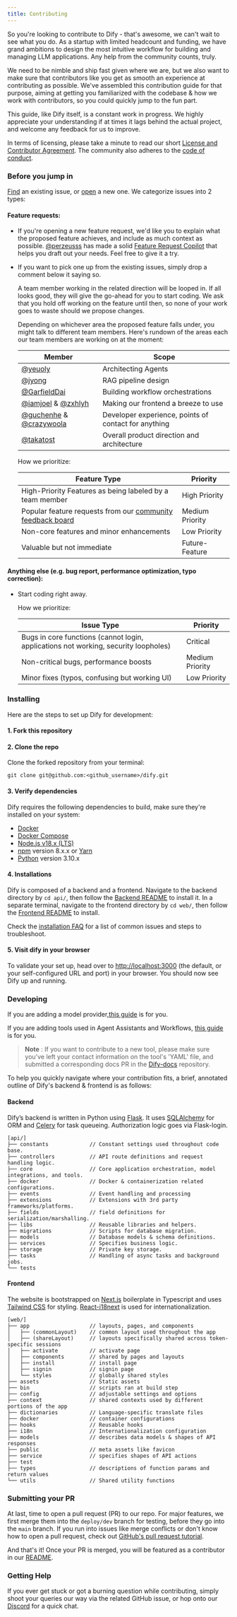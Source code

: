```yaml
---
title: Contributing
---
```



So you're looking to contribute to Dify - that's awesome, we can't wait to see what you do. As a startup with limited headcount and funding, we have grand ambitions to design the most intuitive workflow for building and managing LLM applications. Any help from the community counts, truly.

We need to be nimble and ship fast given where we are, but we also want to make sure that contributors like you get as smooth an experience at contributing as possible. We've assembled this contribution guide for that purpose, aiming at getting you familiarized with the codebase & how we work with contributors, so you could quickly jump to the fun part.

This guide, like Dify itself, is a constant work in progress. We highly appreciate your understanding if at times it lags behind the actual project, and welcome any feedback for us to improve.

In terms of licensing, please take a minute to read our short [License and Contributor Agreement](https://github.com/langgenius/dify/blob/main/LICENSE). The community also adheres to the [code of conduct](https://github.com/langgenius/.github/blob/main/CODE\_OF\_CONDUCT.md).

### Before you jump in

[Find](https://github.com/langgenius/dify/issues?q=is:issue+is:closed) an existing issue, or [open](https://github.com/langgenius/dify/issues/new/choose) a new one. We categorize issues into 2 types:

#### Feature requests:

* If you're opening a new feature request, we'd like you to explain what the proposed feature achieves, and include as much context as possible. [@perzeusss](https://github.com/perzeuss) has made a solid [Feature Request Copilot](https://udify.app/chat/MK2kVSnw1gakVwMX) that helps you draft out your needs. Feel free to give it a try.
*   If you want to pick one up from the existing issues, simply drop a comment below it saying so.

    A team member working in the related direction will be looped in. If all looks good, they will give the go-ahead for you to start coding. We ask that you hold off working on the feature until then, so none of your work goes to waste should we propose changes.

    Depending on whichever area the proposed feature falls under, you might talk to different team members. Here's rundown of the areas each our team members are working on at the moment:

    | Member                                                                                  | Scope                                                |
    | --------------------------------------------------------------------------------------- | ---------------------------------------------------- |
    | [@yeuoly](https://github.com/Yeuoly)                                                    | Architecting Agents                                  |
    | [@jyong](https://github.com/JohnJyong)                                                  | RAG pipeline design                                  |
    | [@GarfieldDai](https://github.com/GarfieldDai)                                          | Building workflow orchestrations                     |
    | [@iamjoel](https://github.com/iamjoel) & [@zxhlyh](https://github.com/zxhlyh)           | Making our frontend a breeze to use                  |
    | [@guchenhe](https://github.com/guchenhe) & [@crazywoola](https://github.com/crazywoola) | Developer experience, points of contact for anything |
    | [@takatost](https://github.com/takatost)                                                | Overall product direction and architecture           |

    How we prioritize:

    | Feature Type                                                 | Priority        |
    | ------------------------------------------------------------ | --------------- |
    | High-Priority Features as being labeled by a team member     | High Priority   |
    | Popular feature requests from our [community feedback board](https://github.com/langgenius/dify/discussions/categories/ideas) | Medium Priority |
    | Non-core features and minor enhancements                     | Low Priority    |
    | Valuable but not immediate                                   | Future-Feature  |

#### Anything else (e.g. bug report, performance optimization, typo correction):

*   Start coding right away.

    How we prioritize:

    | Issue Type                                                                          | Priority        |
    | ----------------------------------------------------------------------------------- | --------------- |
    | Bugs in core functions (cannot login, applications not working, security loopholes) | Critical        |
    | Non-critical bugs, performance boosts                                               | Medium Priority |
    | Minor fixes (typos, confusing but working UI)                                       | Low Priority    |

### Installing

Here are the steps to set up Dify for development:

#### 1. Fork this repository

#### 2. Clone the repo

Clone the forked repository from your terminal:

```
git clone git@github.com:<github_username>/dify.git
```

#### 3. Verify dependencies

Dify requires the following dependencies to build, make sure they're installed on your system:

* [Docker](https://www.docker.com/)
* [Docker Compose](https://docs.docker.com/compose/install/)
* [Node.js v18.x (LTS)](http://nodejs.org)
* [npm](https://www.npmjs.com/) version 8.x.x or [Yarn](https://yarnpkg.com/)
* [Python](https://www.python.org/) version 3.10.x

#### 4. Installations

Dify is composed of a backend and a frontend. Navigate to the backend directory by `cd api/`, then follow the  [Backend README](https://github.com/langgenius/dify/blob/main/api/README.md) to install it. In a separate terminal, navigate to the frontend directory by `cd web/`, then follow the [Frontend README](https://github.com/langgenius/dify/blob/main/web/README.md) to install.

Check the [installation FAQ](https://docs.dify.ai/learn-more/faq/install-faq) for a list of common issues and steps to troubleshoot.

#### 5. Visit dify in your browser

To validate your set up, head over to [http://localhost:3000](http://localhost:3000) (the default, or your self-configured URL and port) in your browser. You should now see Dify up and running.

### Developing

If you are adding a model provider,[this guide](https://github.com/langgenius/dify/blob/main/api/core/model\_runtime/README.md) is for you.

If you are adding tools used in Agent Assistants and Workflows, [this guide](https://github.com/langgenius/dify/blob/main/api/core/tools/README.md) is for you.

> **Note** : If you want to contribute to a new tool, please make sure you've left your contact information on the tool's 'YAML' file, and submitted a corresponding docs PR in the [Dify-docs](https://github.com/langgenius/dify-docs/tree/main/en/guides/tools/tool-configuration) repository.

To help you quickly navigate where your contribution fits, a brief, annotated outline of Dify's backend & frontend is as follows:

#### Backend

Dify’s backend is written in Python using [Flask](https://flask.palletsprojects.com/en/3.0.x/). It uses [SQLAlchemy](https://www.sqlalchemy.org/) for ORM and [Celery](https://docs.celeryq.dev/en/stable/getting-started/introduction.html) for task queueing. Authorization logic goes via Flask-login.

```
[api/]
├── constants             // Constant settings used throughout code base.
├── controllers           // API route definitions and request handling logic.           
├── core                  // Core application orchestration, model integrations, and tools.
├── docker                // Docker & containerization related configurations.
├── events                // Event handling and processing
├── extensions            // Extensions with 3rd party frameworks/platforms.
├── fields                // field definitions for serialization/marshalling.
├── libs                  // Reusable libraries and helpers.
├── migrations            // Scripts for database migration.
├── models                // Database models & schema definitions.
├── services              // Specifies business logic.
├── storage               // Private key storage.      
├── tasks                 // Handling of async tasks and background jobs.
└── tests
```

#### Frontend

The website is bootstrapped on [Next.js](https://nextjs.org/) boilerplate in Typescript and uses [Tailwind CSS](https://tailwindcss.com/) for styling. [React-i18next](https://react.i18next.com/) is used for internationalization.

```
[web/]
├── app                   // layouts, pages, and components
│   ├── (commonLayout)    // common layout used throughout the app
│   ├── (shareLayout)     // layouts specifically shared across token-specific sessions 
│   ├── activate          // activate page
│   ├── components        // shared by pages and layouts
│   ├── install           // install page
│   ├── signin            // signin page
│   └── styles            // globally shared styles
├── assets                // Static assets
├── bin                   // scripts ran at build step
├── config                // adjustable settings and options 
├── context               // shared contexts used by different portions of the app
├── dictionaries          // Language-specific translate files 
├── docker                // container configurations
├── hooks                 // Reusable hooks
├── i18n                  // Internationalization configuration
├── models                // describes data models & shapes of API responses
├── public                // meta assets like favicon
├── service               // specifies shapes of API actions
├── test                  
├── types                 // descriptions of function params and return values
└── utils                 // Shared utility functions
```

### Submitting your PR

At last, time to open a pull request (PR) to our repo. For major features, we first merge them into the `deploy/dev` branch for testing, before they go into the `main` branch. If you run into issues like merge conflicts or don't know how to open a pull request, check out [GitHub's pull request tutorial](https://docs.github.com/en/pull-requests/collaborating-with-pull-requests).

And that's it! Once your PR is merged, you will be featured as a contributor in our [README](https://github.com/langgenius/dify/blob/main/README.md).

### Getting Help

If you ever get stuck or got a burning question while contributing, simply shoot your queries our way via the related GitHub issue, or hop onto our [Discord](https://discord.com/invite/8Tpq4AcN9c) for a quick chat.
